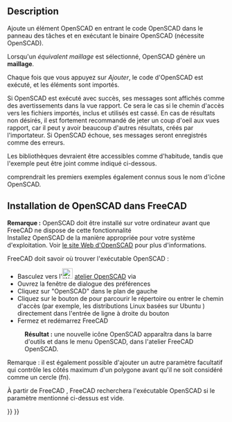 <languages/>

{{Docnav/fr
|[[OpenSCAD_ExplodeGroup/fr|Dégrouper]]
|[[OpenSCAD_MeshBoolean/fr|Maillage puis opération booléenne]]
|[[OpenSCAD_Workbench/fr|Atelier OpenSCAD]]
|IconL=OpenSCAD_ExplodeGroup.svg
|IconR=OpenSCAD_MeshBoolean.svg
|IconC=Workbench_OpenSCAD.svg
}}

{{GuiCommand/fr
|Name=OpenSCAD_AddOpenSCADElement
|Name/fr=OpenSCAD Ajouter un élément OpenSCAD
|MenuLocation=OpenSCAD → Ajouter un élément OpenSCAD
|Workbenches=[[OpenSCAD_Workbench/fr|OpenSCAD]]
}}

==Description==

Ajoute un élément OpenSCAD en entrant le code OpenSCAD dans le panneau des tâches et en exécutant le binaire OpenSCAD (nécessite OpenSCAD). 

<div class="mw-translate-fuzzy">
Lorsqu'un ''équivalent maillage'' est sélectionné, OpenSCAD génère un '''maillage'''.
</div> 

<div class="mw-translate-fuzzy">
Chaque fois que vous appuyez sur ''Ajouter'', le code d'OpenSCAD est exécuté, et les éléments sont importés.
</div>

Si OpenSCAD est exécuté avec succès, ses messages sont affichés comme des avertissements dans la vue rapport. Ce sera le cas si le chemin d'accès vers les fichiers importés, inclus et utilisés est cassé. En cas de résultats non désirés, il est fortement recommandé de jeter un coup d'oeil aux vues rapport, car il peut y avoir beaucoup d'autres résultats, créés par l'importateur. Si OpenSCAD échoue, ses messages seront enregistrés comme des erreurs.

Les bibliothèques devraient être accessibles comme d'habitude, tandis que l'exemple peut être joint comme indiqué ci-dessous.

{{Code|code=
include <../examples/example001.scad>;
}}

comprendrait les premiers exemples également connus sous le nom d'icône OpenSCAD.

<span id="Setup_OpenSCAD_within_FreeCAD"></span>
==Installation de OpenSCAD dans FreeCAD==

'''Remarque :''' OpenSCAD doit être installé sur votre ordinateur avant que FreeCAD ne dispose de cette fonctionnalité <br/>
Installez OpenSCAD de la manière appropriée pour votre système d'exploitation. Voir [https://www.openscad.org/ le site Web d'OpenSCAD] pour plus d'informations.

FreeCAD doit savoir où trouver l'exécutable OpenSCAD :
* Basculez vers l'[[Image:Workbench_OpenSCAD.svg|24px]] [[OpenSCAD_Workbench/fr|atelier OpenSCAD]] via {{MenuCommand|Menu des ateliers → OpenSCAD}}
* Ouvrez la fenêtre de dialogue des préférences {{MenuCommand|Édition → Préférences}}
* Cliquez sur "OpenSCAD" dans le plan de gauche
* Cliquez sur le bouton {{Button|...}} de {{MenuCommand|Réglages généraux → Réglages généraux de OpenSCAD → Exécutable OpenSCAD}} pour parcourir le répertoire ou entrer le chemin d'accès (par exemple, les distributions Linux basées sur Ubuntu {{incode|/usr/bin/openscad}}) directement dans l'entrée de ligne à droite du bouton
* Fermez et redémarrez FreeCAD
:'''Résultat :''' une nouvelle icône OpenSCAD apparaîtra dans la barre d'outils et dans le menu OpenSCAD, dans l'atelier FreeCAD OpenSCAD.

Remarque : il est également possible d'ajouter un autre paramètre facultatif qui contrôle les côtés maximum d'un polygone avant qu'il ne soit considéré comme un cercle (fn).

<div class="mw-translate-fuzzy">
À partir de FreeCAD {{VersionPlus/fr|0.14}}, FreeCAD recherchera l'exécutable OpenSCAD si le paramètre mentionné ci-dessus est vide.
</div>    


{{Docnav/fr
|[[OpenSCAD_ExplodeGroup/fr|Dégrouper]]
|[[OpenSCAD_MeshBoolean/fr|Maillage puis opération booléenne]]
|[[OpenSCAD_Workbench/fr|Atelier OpenSCAD]]
|IconL=OpenSCAD_ExplodeGroup.svg
|IconR=OpenSCAD_MeshBoolean.svg
|IconC=Workbench_OpenSCAD.svg
}}

{{OpenSCAD_Tools_navi{{#translation:}}}}
{{Userdocnavi{{#translation:}}}}
